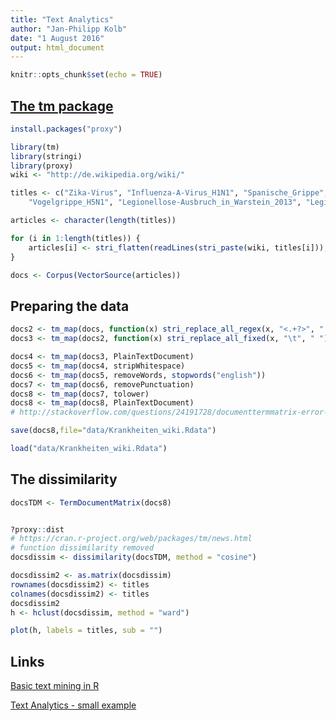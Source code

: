 ```yaml
---
title: "Text Analytics"
author: "Jan-Philipp Kolb"
date: "1 August 2016"
output: html_document
---
```


```r
knitr::opts_chunk$set(echo = TRUE)
```

## [The tm package](https://www.r-bloggers.com/text-mining-in-r-automatic-categorization-of-wikipedia-articles/)

```r
install.packages("proxy")
```



```r
library(tm)
library(stringi)
library(proxy)
wiki <- "http://de.wikipedia.org/wiki/"

titles <- c("Zika-Virus", "Influenza-A-Virus_H1N1", "Spanische_Grippe", "Influenzavirus",
    "Vogelgrippe_H5N1", "Legionellose-Ausbruch_in_Warstein_2013", "Legionellose-Ausbruch_in_Jülich_2014")

articles <- character(length(titles))

for (i in 1:length(titles)) {
    articles[i] <- stri_flatten(readLines(stri_paste(wiki, titles[i])), col = " ")
}

docs <- Corpus(VectorSource(articles))
```

## Preparing the data

```r
docs2 <- tm_map(docs, function(x) stri_replace_all_regex(x, "<.+?>", " "))
docs3 <- tm_map(docs2, function(x) stri_replace_all_fixed(x, "\t", " "))

docs4 <- tm_map(docs3, PlainTextDocument)
docs5 <- tm_map(docs4, stripWhitespace)
docs6 <- tm_map(docs5, removeWords, stopwords("english"))
docs7 <- tm_map(docs6, removePunctuation)
docs8 <- tm_map(docs7, tolower)
docs8 <- tm_map(docs8, PlainTextDocument)
# http://stackoverflow.com/questions/24191728/documenttermmatrix-error-on-corpus-argument

save(docs8,file="data/Krankheiten_wiki.Rdata")
```

```r
load("data/Krankheiten_wiki.Rdata")
```


## The dissimilarity

```r
docsTDM <- TermDocumentMatrix(docs8)


?proxy::dist
# https://cran.r-project.org/web/packages/tm/news.html
# function dissimilarity removed
docsdissim <- dissimilarity(docsTDM, method = "cosine")

docsdissim2 <- as.matrix(docsdissim)
rownames(docsdissim2) <- titles
colnames(docsdissim2) <- titles
docsdissim2
h <- hclust(docsdissim, method = "ward")

plot(h, labels = titles, sub = "")
```


## Links

[Basic text mining in R](https://rstudio-pubs-static.s3.amazonaws.com/31867_8236987cf0a8444e962ccd2aec46d9c3.html)

[Text Analytics - small example](https://www.r-bloggers.com/?s=Text+Analytics+)